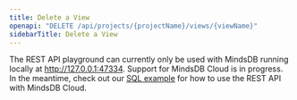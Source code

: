 ```yaml
---
title: Delete a View
openapi: "DELETE /api/projects/{projectName}/views/{viewName}"
sidebarTitle: Delete a View
---
```


<Note>

The REST API playground can currently only be used with MindsDB running locally at http://127.0.0.1:47334. Support for MindsDB Cloud is in progress. In the meantime,
check out our [SQL example](/rest/sql) for how to use the REST API with MindsDB Cloud. 

</Note>